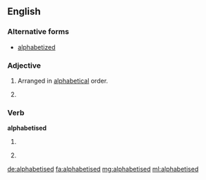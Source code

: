 ==English==

===Alternative forms===
* [[alphabetized]] {{qualifier|North American}}

===Adjective===
{{en-adj|-}}

# {{British}} Arranged in [[alphabetical]] order.
# {{alternative spelling of|alphabetized}}

===Verb===
'''alphabetised'''

# {{British}} {{past of|alphabetise}}
# {{alternative spelling of|alphabetized}}

[[de:alphabetised]]
[[fa:alphabetised]]
[[mg:alphabetised]]
[[ml:alphabetised]]